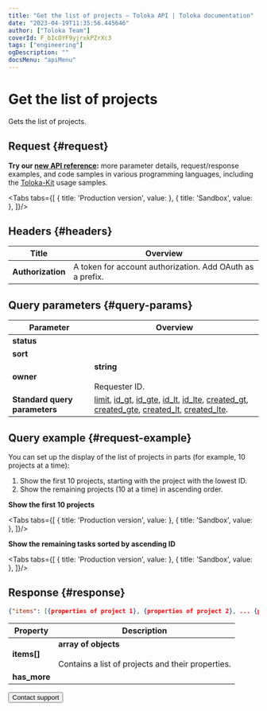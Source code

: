 ```yaml
---
title: "Get the list of projects — Toloka API | Toloka documentation"
date: "2023-04-19T11:35:56.445646"
author: ["Toloka Team"]
coverId: F_bIcOYF9yjrxkPZrXc3
tags: ["engineering"]
ogDescription: ""
docsMenu: "apiMenu"
---
```



# Get the list of projects

<Announce/>

Gets the list of projects.

## Request {#request}

<Note mode="tip" title="Tip">

**Try our [new API reference](https://toloka.ai/docs/api/api-reference/#get-/projects):** more parameter details, request/response examples, and code samples in various programming languages, including the [Toloka-Kit](/docs/toloka-kit/) usage samples.

</Note>

<Tabs tabs={[
  { title: 'Production version', value: <GetPrjListList1/> },
  { title: 'Sandbox', value: <GetPrjListList2/> },
]}/>

## Headers {#headers}

Title | Overview
----- | -----
**Authorization** | A token for account authorization. Add OAuth as a prefix.

## Query parameters {#query-params}

<QueryParams/>

Parameter | Overview
----- | -----
**status** | <GetPrjListTable1/>
**sort** | <GetPrjListTable2/>
**owner** | **string**<br/><br/>Requester ID.
**Standard query parameters** | [limit](/docs/api/standard-query-parameters#limit), [id_gt](/docs/api/standard-query-parameters#id_gt), [id_gte](/docs/api/standard-query-parameters#id_gte), [id_lt](/docs/api/standard-query-parameters#id_lt), [id_lte](/docs/api/standard-query-parameters#id_lte), [created_gt](/docs/api/standard-query-parameters#created_gt), [created_gte](/docs/api/standard-query-parameters#created_gte), [created_lt](/docs/api/standard-query-parameters#created_lt), [created_lte](/docs/api/standard-query-parameters#created_lte).

## Query example {#request-example}

You can set up the display of the list of projects in parts (for example, 10 projects at a time):

1. Show the first 10 projects, starting with the project with the lowest ID.
1. Show the remaining projects (10 at a time) in ascending order.

**Show the first 10 projects**

<Tabs tabs={[
  { title: 'Production version', value: <GetPrjListList3/> },
  { title: 'Sandbox', value: <GetPrjListList4/> },
]}/>

**Show the remaining tasks sorted by ascending ID**

<Tabs tabs={[
  { title: 'Production version', value: <GetPrjListList5/> },
  { title: 'Sandbox', value: <GetPrjListList6/> },
]}/>

## Response {#response}

```json
{"items": [{properties of project 1}, {properties of project 2}, ... {properties of project n}], "has_more": false}
```

Property | Description
----- | -----
**items[]** | **array of objects**<br/><br/>Contains a list of projects and their properties.
**has_more** | <HasMore/>

<Button themeColor="light" view="default" size="l" type="link" url="/docs/guide/troubleshooting/support?form-source=api-get-prj-list">Contact support</Button>